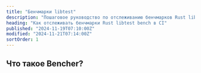 ```yaml
---
title: "Бенчмарки libtest"
description: "Пошаговое руководство по отслеживанию бенчмарков Rust libtest bench в CI"
heading: "Как отслеживать бенчмарки Rust libtest bench в CI"
published: "2024-11-19T07:10:00Z"
modified: "2024-11-21T07:14:00Z"
sortOrder: 1
---
```



<Intro
  text="как выполнять бенчмаркинг кода на Rust с помощью libtest bench"
  url="/ru/learn/benchmarking/rust/libtest-bench/"
  name="libtest bench"
/>

## Что такое Bencher?

<BencherIntro />

<StepsForBencherCloud
  adapter="rust_bench"
  url="/ru/docs/explanation/adapters/#-rust-bench"
/>

<StepsForBencherSelfHosted
  adapter="rust_bench"
  url="/ru/docs/explanation/adapters/#-rust-bench"
/>

<RustBench />

<br />

<CallToAction />